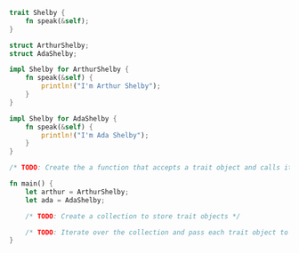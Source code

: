 ```rust
trait Shelby {
    fn speak(&self);
}

struct ArthurShelby;
struct AdaShelby;

impl Shelby for ArthurShelby {
    fn speak(&self) {
        println!("I'm Arthur Shelby");
    }
}

impl Shelby for AdaShelby {
    fn speak(&self) {
        println!("I'm Ada Shelby");
    }
}

/* TODO: Create the a function that accepts a trait object and calls it's method */

fn main() {
    let arthur = ArthurShelby;
    let ada = AdaShelby;

    /* TODO: Create a collection to store trait objects */

    /* TODO: Iterate over the collection and pass each trait object to the function */
}
```